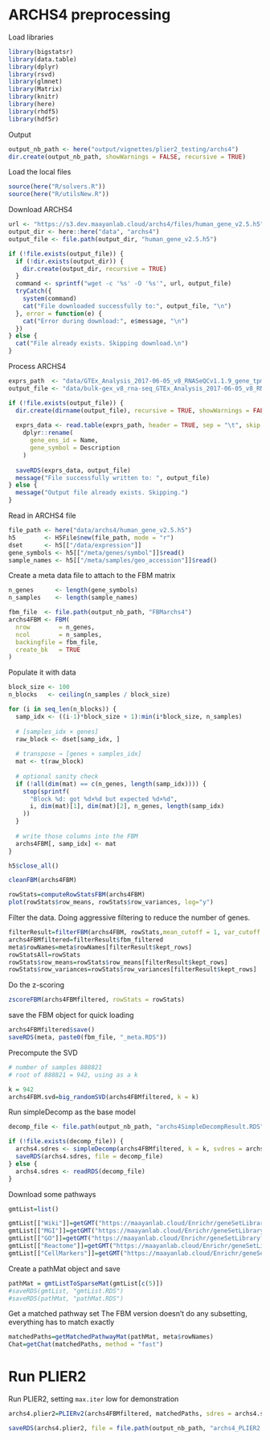 # ARCHS4 preprocessing

Load libraries
```r
library(bigstatsr)
library(data.table)
library(dplyr)
library(rsvd)
library(glmnet)
library(Matrix)
library(knitr)
library(here)
library(rhdf5)
library(hdf5r)
```

Output 

```r
output_nb_path <- here("output/vignettes/plier2_testing/archs4")
dir.create(output_nb_path, showWarnings = FALSE, recursive = TRUE)
```

Load the local files

```r
source(here("R/solvers.R"))
source(here("R/utilsNew.R"))
```

Download ARCHS4 

```r
url <- "https://s3.dev.maayanlab.cloud/archs4/files/human_gene_v2.5.h5"
output_dir <- here::here("data", "archs4")
output_file <- file.path(output_dir, "human_gene_v2.5.h5")

if (!file.exists(output_file)) {
  if (!dir.exists(output_dir)) {
    dir.create(output_dir, recursive = TRUE)
  }
  command <- sprintf("wget -c '%s' -O '%s'", url, output_file)
  tryCatch({
    system(command)
    cat("File downloaded successfully to:", output_file, "\n")
  }, error = function(e) {
    cat("Error during download:", e$message, "\n")
  })
} else {
  cat("File already exists. Skipping download.\n")
}
```

Process ARCHS4

```r
exprs_path  <- "data/GTEx_Analysis_2017-06-05_v8_RNASeQCv1.1.9_gene_tpm.gct.gz"
output_file <- "data/bulk-gex_v8_rna-seq_GTEx_Analysis_2017-06-05_v8_RNASeQCv1.1.9_gene_tpm.rds"

if (!file.exists(output_file)) {
  dir.create(dirname(output_file), recursive = TRUE, showWarnings = FALSE)
  
  exprs_data <- read.table(exprs_path, header = TRUE, sep = "\t", skip = 2, check.names = FALSE) %>%
    dplyr::rename(
      gene_ens_id = Name,
      gene_symbol = Description
    )
  
  saveRDS(exprs_data, output_file)
  message("File successfully written to: ", output_file)
} else {
  message("Output file already exists. Skipping.")
}
```

Read in ARCHS4 file 
```r
file_path <- here("data/archs4/human_gene_v2.5.h5")
h5        <- H5File$new(file_path, mode = "r")
dset      <- h5[["/data/expression"]]
gene_symbols <- h5[["/meta/genes/symbol"]]$read()
sample_names <- h5[["/meta/samples/geo_accession"]]$read()
```

Create a meta data file to attach to the FBM matrix

```r
n_genes      <- length(gene_symbols)
n_samples    <- length(sample_names)

fbm_file  <- file.path(output_nb_path, "FBMarchs4")
archs4FBM <- FBM(
  nrow        = n_genes,
  ncol        = n_samples,
  backingfile = fbm_file,
  create_bk   = TRUE
)
```

Populate it with data
```r
block_size <- 100
n_blocks   <- ceiling(n_samples / block_size)

for (i in seq_len(n_blocks)) {
  samp_idx <- ((i-1)*block_size + 1):min(i*block_size, n_samples)
  
  # [samples_idx × genes] 
  raw_block <- dset[samp_idx, ]
  
  # transpose → [genes × samples_idx]
  mat <- t(raw_block)
  
  # optional sanity check
  if (!all(dim(mat) == c(n_genes, length(samp_idx)))) {
    stop(sprintf(
      "Block %d: got %d×%d but expected %d×%d",
      i, dim(mat)[1], dim(mat)[2], n_genes, length(samp_idx)
    ))
  }
  
  # write those columns into the FBM
  archs4FBM[, samp_idx] <- mat
}

h5$close_all()
```

```r
cleanFBM(archs4FBM)
```

```r
rowStats=computeRowStatsFBM(archs4FBM)
plot(rowStats$row_means, rowStats$row_variances, log="y")
```
Filter the data. Doing aggressive filtering to reduce the number of genes.
```r
filterResult=filterFBM(archs4FBM, rowStats,mean_cutoff = 1, var_cutoff = 0.1, backingfile =paste0(fbm_file, "_filtered")) 
archs4FBMfiltered=filterResult$fbm_filtered
meta$rowNames=meta$rowNames[filterResult$kept_rows]
rowStatsAll=rowStats
rowStats$row_means=rowStats$row_means[filterResult$kept_rows]
rowStats$row_variances=rowStats$row_variances[filterResult$kept_rows]
```

Do the z-scoring
```r
zscoreFBM(archs4FBMfiltered, rowStats = rowStats)
```

save the FBM object for quick loading
```r
archs4FBMfiltered$save()
saveRDS(meta, paste0(fbm_file, "_meta.RDS"))
```

Precompute the SVD
```r
# number of samples 888821
# root of 888821 = 942, using as a k

k = 942
archs4FBM.svd=big_randomSVD(archs4FBMfiltered, k = k)
```

Run simpleDecomp as the base model 
```r
decomp_file <- file.path(output_nb_path, "archs4SimpleDecompResult.RDS")

if (!file.exists(decomp_file)) {
  archs4.sdres <- simpleDecomp(archs4FBMfiltered, k = k, svdres = archs4FBM.svd)
  saveRDS(archs4.sdres, file = decomp_file)
} else {
  archs4.sdres <- readRDS(decomp_file)
}
```

Download some pathways
```r
gmtList=list()

gmtList[["Wiki"]]=getGMT("https://maayanlab.cloud/Enrichr/geneSetLibrary?mode=text&libraryName=WikiPathway_2021_Human")
gmtList[["MGI"]]=getGMT("https://maayanlab.cloud/Enrichr/geneSetLibrary?mode=text&libraryName=MGI_Mammalian_Phenotype_Level_4_2021")
gmtList[["GO"]]=getGMT("https://maayanlab.cloud/Enrichr/geneSetLibrary?mode=text&libraryName=GO_Biological_Process_2023")
gmtList[["Reactome"]]=getGMT("https://maayanlab.cloud/Enrichr/geneSetLibrary?mode=text&libraryName=Reactome_2022")
gmtList[["CellMarkers"]]=getGMT("https://maayanlab.cloud/Enrichr/geneSetLibrary?mode=text&libraryName=CellMarker_2024")
```

Create a pathMat object and save
```r
pathMat = gmtListToSparseMat(gmtList[c(5)])
#saveRDS(gmtList, "gmtList.RDS")
#saveRDS(pathMat, "pathMat.RDS")
```

Get a matched pathway set
The FBM version doesn't do any subsetting, everything has to match exactly
```r
matchedPaths=getMatchedPathwayMat(pathMat, meta$rowNames)
Chat=getChat(matchedPaths, method = "fast")
```

# Run PLIER2

Run PLIER2, setting `max.iter` low for demonstration
```r
archs4.plier2=PLIERv2(archs4FBMfiltered, matchedPaths, sdres = archs4.sdres, Chat = Chat, doCrossval = T, multiplier = 3, max.U.updates = 3, max.iter = 350)
```

```r
saveRDS(archs4.plier2, file = file.path(output_nb_path, "archs4_PLIER2.rds"))
```
